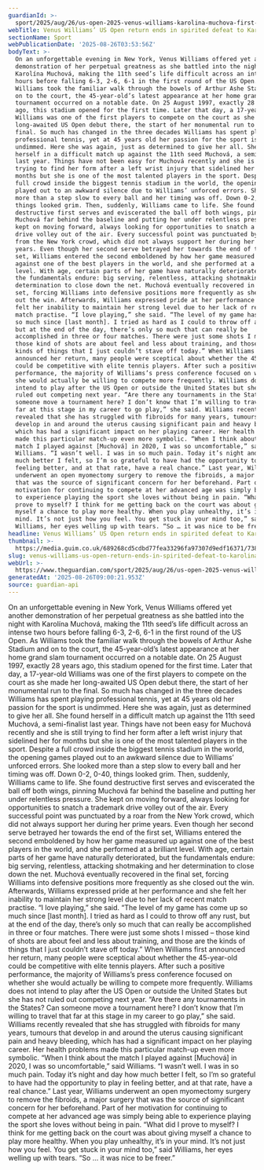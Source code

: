 ```yaml
---
guardianId: >-
  sport/2025/aug/26/us-open-2025-venus-williams-karolina-muchova-first-round-match-report
webTitle: Venus Williams’ US Open return ends in spirited defeat to Karolína Muchová
sectionName: Sport
webPublicationDate: '2025-08-26T03:53:56Z'
bodyText: >-
  On an unforgettable evening in New York, Venus Williams offered yet another
  demonstration of her perpetual greatness as she battled into the night with
  Karolína Muchová, making the 11th seed’s life difficult across an intense two
  hours before falling 6-3, 2-6, 6-1 in the first round of the US Open. As
  Williams took the familiar walk through the bowels of Arthur Ashe Stadium and
  on to the court, the 45-year-old’s latest appearance at her home grand slam
  tournament occurred on a notable date. On 25 August 1997, exactly 28 years
  ago, this stadium opened for the first time. Later that day, a 17-year-old
  Williams was one of the first players to compete on the court as she made her
  long-awaited US Open debut there, the start of her monumental run to the
  final. So much has changed in the three decades Williams has spent playing
  professional tennis, yet at 45 years old her passion for the sport is
  undimmed. Here she was again, just as determined to give her all. She found
  herself in a difficult match up against the 11th seed Muchová, a semi-finalist
  last year. Things have not been easy for Muchová recently and she is still
  trying to find her form after a left wrist injury that sidelined her for
  months but she is one of the most talented players in the sport. Despite a
  full crowd inside the biggest tennis stadium in the world, the opening games
  played out to an awkward silence due to Williams’ unforced errors. She looked
  more than a step slow to every ball and her timing was off. Down 0-2, 0-40,
  things looked grim. Then, suddenly, Williams came to life. She found
  destructive first serves and eviscerated the ball off both wings, pinning
  Muchová far behind the baseline and putting her under relentless pressure. She
  kept on moving forward, always looking for opportunities to snatch a trademark
  drive volley out of the air. Every successful point was punctuated by a roar
  from the New York crowd, which did not always support her during her prime
  years. Even though her second serve betrayed her towards the end of the first
  set, Williams entered the second emboldened by how her game measured up
  against one of the best players in the world, and she performed at a brilliant
  level. With age, certain parts of her game have naturally deteriorated, but
  the fundamentals endure: big serving, relentless, attacking shotmaking and her
  determination to close down the net. Muchová eventually recovered in the final
  set, forcing Williams into defensive positions more frequently as she closed
  out the win. Afterwards, Williams expressed pride at her performance and she
  felt her inability to maintain her strong level due to her lack of recent
  match practise. “I love playing,” she said. “The level of my game has come up
  so much since [last month]. I tried as hard as I could to throw off any rust,
  but at the end of the day, there’s only so much that can really be
  accomplished in three or four matches. There were just some shots I missed –
  those kind of shots are about feel and less about training, and those are the
  kinds of things that I just couldn’t stave off today.” When Williams first
  announced her return, many people were sceptical about whether the 45-year-old
  could be competitive with elite tennis players. After such a positive
  performance, the majority of Williams’s press conference focused on whether
  she would actually be willing to compete more frequently. Williams does not
  intend to play after the US Open or outside the United States but she has not
  ruled out competing next year. “Are there any tournaments in the States? Can
  someone move a tournament here? I don’t know that I’m willing to travel that
  far at this stage in my career to go play,” she said. Williams recently
  revealed that she has struggled with fibroids for many years, tumours that
  develop in and around the uterus causing significant pain and heavy bleeding,
  which has had a significant impact on her playing career. Her health problems
  made this particular match-up even more symbolic. “When I think about the
  match I played against [Muchová] in 2020, I was so uncomfortable,” said
  Williams. “I wasn’t well. I was in so much pain. Today it’s night and day how
  much better I felt, so I’m so grateful to have had the opportunity to play in
  feeling better, and at that rate, have a real chance.” Last year, Williams
  underwent an open myomectomy surgery to remove the fibroids, a major surgery
  that was the source of significant concern for her beforehand. Part of her
  motivation for continuing to compete at her advanced age was simply being able
  to experience playing the sport she loves without being in pain. “What did I
  prove to myself? I think for me getting back on the court was about giving
  myself a chance to play more healthy. When you play unhealthy, it’s in your
  mind. It’s not just how you feel. You get stuck in your mind too,” said
  Williams, her eyes welling up with tears. “So … it was nice to be freer.”
headline: Venus Williams’ US Open return ends in spirited defeat to Karolína Muchová
thumbnail: >-
  https://media.guim.co.uk/689268cd5cdbd77fea33296fa97307d9edf16371/738_26_3208_2566/500.jpg
slug: venus-williams-us-open-return-ends-in-spirited-defeat-to-karolina-muchova
webUrl: >-
  https://www.theguardian.com/sport/2025/aug/26/us-open-2025-venus-williams-karolina-muchova-first-round-match-report
generatedAt: '2025-08-26T09:00:21.953Z'
source: guardian-api
---
```

On an unforgettable evening in New York, Venus Williams offered yet another demonstration of her perpetual greatness as she battled into the night with Karolína Muchová, making the 11th seed’s life difficult across an intense two hours before falling 6-3, 2-6, 6-1 in the first round of the US Open. As Williams took the familiar walk through the bowels of Arthur Ashe Stadium and on to the court, the 45-year-old’s latest appearance at her home grand slam tournament occurred on a notable date. On 25 August 1997, exactly 28 years ago, this stadium opened for the first time. Later that day, a 17-year-old Williams was one of the first players to compete on the court as she made her long-awaited US Open debut there, the start of her monumental run to the final. So much has changed in the three decades Williams has spent playing professional tennis, yet at 45 years old her passion for the sport is undimmed. Here she was again, just as determined to give her all. She found herself in a difficult match up against the 11th seed Muchová, a semi-finalist last year. Things have not been easy for Muchová recently and she is still trying to find her form after a left wrist injury that sidelined her for months but she is one of the most talented players in the sport. Despite a full crowd inside the biggest tennis stadium in the world, the opening games played out to an awkward silence due to Williams’ unforced errors. She looked more than a step slow to every ball and her timing was off. Down 0-2, 0-40, things looked grim. Then, suddenly, Williams came to life. She found destructive first serves and eviscerated the ball off both wings, pinning Muchová far behind the baseline and putting her under relentless pressure. She kept on moving forward, always looking for opportunities to snatch a trademark drive volley out of the air. Every successful point was punctuated by a roar from the New York crowd, which did not always support her during her prime years. Even though her second serve betrayed her towards the end of the first set, Williams entered the second emboldened by how her game measured up against one of the best players in the world, and she performed at a brilliant level. With age, certain parts of her game have naturally deteriorated, but the fundamentals endure: big serving, relentless, attacking shotmaking and her determination to close down the net. Muchová eventually recovered in the final set, forcing Williams into defensive positions more frequently as she closed out the win. Afterwards, Williams expressed pride at her performance and she felt her inability to maintain her strong level due to her lack of recent match practise. “I love playing,” she said. “The level of my game has come up so much since [last month]. I tried as hard as I could to throw off any rust, but at the end of the day, there’s only so much that can really be accomplished in three or four matches. There were just some shots I missed – those kind of shots are about feel and less about training, and those are the kinds of things that I just couldn’t stave off today.” When Williams first announced her return, many people were sceptical about whether the 45-year-old could be competitive with elite tennis players. After such a positive performance, the majority of Williams’s press conference focused on whether she would actually be willing to compete more frequently. Williams does not intend to play after the US Open or outside the United States but she has not ruled out competing next year. “Are there any tournaments in the States? Can someone move a tournament here? I don’t know that I’m willing to travel that far at this stage in my career to go play,” she said. Williams recently revealed that she has struggled with fibroids for many years, tumours that develop in and around the uterus causing significant pain and heavy bleeding, which has had a significant impact on her playing career. Her health problems made this particular match-up even more symbolic. “When I think about the match I played against [Muchová] in 2020, I was so uncomfortable,” said Williams. “I wasn’t well. I was in so much pain. Today it’s night and day how much better I felt, so I’m so grateful to have had the opportunity to play in feeling better, and at that rate, have a real chance.” Last year, Williams underwent an open myomectomy surgery to remove the fibroids, a major surgery that was the source of significant concern for her beforehand. Part of her motivation for continuing to compete at her advanced age was simply being able to experience playing the sport she loves without being in pain. “What did I prove to myself? I think for me getting back on the court was about giving myself a chance to play more healthy. When you play unhealthy, it’s in your mind. It’s not just how you feel. You get stuck in your mind too,” said Williams, her eyes welling up with tears. “So … it was nice to be freer.”
